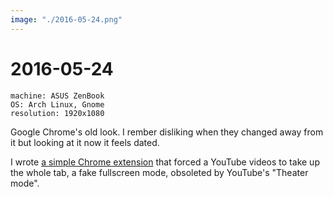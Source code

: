 ```yaml
---
image: "./2016-05-24.png"
---
```



# 2016-05-24

```
machine: ASUS ZenBook
OS: Arch Linux, Gnome
resolution: 1920x1080
```

Google Chrome's old look. I rember disliking when they changed away from it but
looking at it now it feels dated.


I wrote [a simple Chrome extension](https://github.com/ijanos/fulltube) that
forced a YouTube videos to take up the whole tab, a fake fullscreen mode,
obsoleted by YouTube's "Theater mode".
